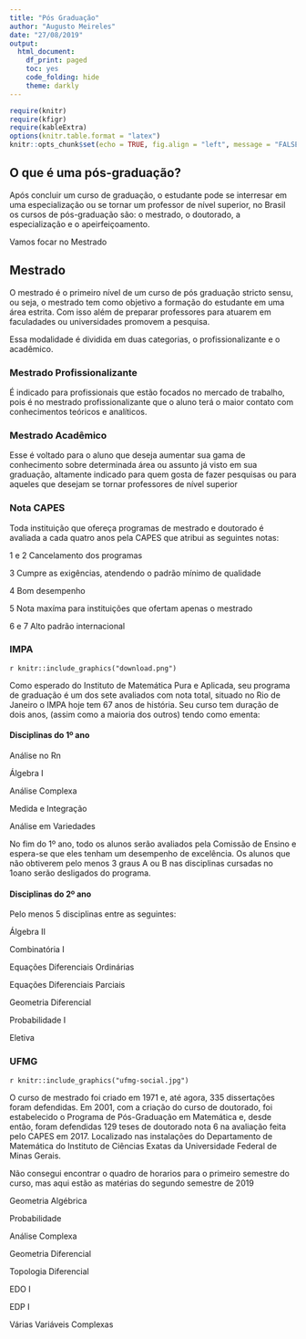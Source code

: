 ---
title: "Pós Graduação"
author: "Augusto Meireles"
date: "27/08/2019"
output:
  html_document:
    df_print: paged
    toc: yes
    code_folding: hide
    theme: darkly
---

```{r setup, include=FALSE}
require(knitr)
require(kfigr)
require(kableExtra)
options(knitr.table.format = "latex")
knitr::opts_chunk$set(echo = TRUE, fig.align = "left", message = "FALSE", warning = "FALSE", fig.height = 5, fig.width = 7.2)
```



## **O que é uma pós-graduação?**

Após concluir um curso de graduação, o estudante pode se interresar em uma especialização ou se tornar um professor de nível superior, no Brasil os cursos de pós-graduação são:
o mestrado, o doutorado, a especialização e o apeirfeiçoamento.


Vamos focar no Mestrado

## Mestrado

O mestrado é o primeiro nível de um curso de pós graduação stricto sensu, ou seja, o mestrado tem como objetivo a formação do estudante em uma área estrita. Com isso além de preparar professores para atuarem em faculadades ou universidades promovem a pesquisa. 

Essa modalidade é dividida em duas categorias, o profissionalizante e o acadêmico. 

### Mestrado Profissionalizante 

É indicado para profissionais que estão focados no mercado de trabalho, pois é no mestrado profissionalizante que o aluno terá o maior contato com conhecimentos teóricos e analíticos.

### Mestrado Acadêmico

Esse é voltado para o aluno que deseja aumentar sua gama de conhecimento sobre determinada área ou assunto já visto em sua graduação, altamente indicado para quem gosta de fazer pesquisas ou para aqueles que desejam se tornar professores de nível superior

### Nota CAPES

Toda instituição que ofereça programas de mestrado e doutorado é avaliada a cada quatro anos pela CAPES que atribui as seguintes notas:

1 e 2 Cancelamento dos programas 

3 Cumpre as exigências, atendendo o padrão mínimo de qualidade

4 Bom desempenho

5 Nota maxíma para instituições que ofertam apenas o mestrado

6 e 7 Alto padrão internacional


### IMPA 

`r knitr::include_graphics("download.png")`


Como esperado do Instituto de Matemática Pura e Aplicada, seu programa de graduação é um dos sete avaliados com nota total, situado no Rio de Janeiro o IMPA hoje tem 67 anos de história. Seu curso tem duração de dois anos, (assim como a maioria dos outros) tendo como ementa:





#### Disciplinas do 1º ano

Análise no Rn

Álgebra I

Análise Complexa

Medida e Integração

Análise em Variedades

No fim do 1º ano, todo os alunos serão avaliados pela Comissão de Ensino e espera-se que eles tenham um desempenho de excelência. Os alunos que não obtiverem pelo menos 3 graus A ou B nas disciplinas cursadas no 1oano serão desligados do programa.


#### Disciplinas do 2º ano

Pelo menos 5 disciplinas entre as seguintes: 

Álgebra II

Combinatória I

Equações Diferenciais Ordinárias

Equações Diferenciais Parciais

Geometria Diferencial

Probabilidade I

Eletiva


### UFMG

`r knitr::include_graphics("ufmg-social.jpg")`

O curso de mestrado foi criado em 1971 e, até agora, 335 dissertações foram defendidas. Em 2001, com a criação do curso de doutorado, foi estabelecido o Programa de Pós-Graduação em Matemática e, desde então, foram defendidas 129 teses de doutorado nota 6 na avaliação feita pelo CAPES em 2017. Localizado nas instalações do Departamento de Matemática do Instituto de Ciências Exatas da Universidade Federal de Minas Gerais.

Não consegui encontrar o quadro de horarios para o primeiro semestre do curso, mas aqui estão as matérias do segundo semestre de 2019

Geometria Algébrica

Probabilidade

Análise Complexa

Geometria Diferencial

Topologia Diferencial

EDO I

EDP I

Várias Variáveis Complexas
